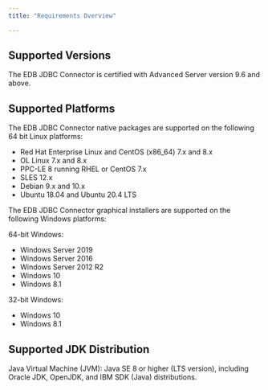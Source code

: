 ```yaml
---
title: "Requirements Overview"

---
```


<div id="requirements_overview" class="registered_link"></div>

## Supported Versions

The EDB JDBC Connector is certified with Advanced Server version 9.6 and above.

## Supported Platforms

The EDB JDBC Connector native packages are supported on the following 64 bit Linux platforms:

-   Red Hat Enterprise Linux and CentOS (x86_64) 7.x and 8.x
-   OL Linux 7.x and 8.x
-   PPC-LE 8 running RHEL or CentOS 7.x
-   SLES 12.x
-   Debian 9.x and 10.x
-   Ubuntu 18.04 and Ubuntu 20.4 LTS

The EDB JDBC Connector graphical installers are supported on the following Windows platforms:

64-bit Windows:

-   Windows Server 2019
-   Windows Server 2016
-   Windows Server 2012 R2
-   Windows 10
-   Windows 8.1

32-bit Windows:

-   Windows 10
-   Windows 8.1

## Supported JDK Distribution

Java Virtual Machine (JVM): Java SE 8 or higher (LTS version), including Oracle JDK, OpenJDK, and IBM SDK (Java) distributions.
